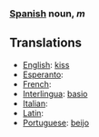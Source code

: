 ===[[Spanish]] noun, ''m'' ===
==Translations==
*[[English]]: [[kiss]]
*[[Esperanto]]: [[]]
*[[French]]: [[]]
*[[Interlingua]]: [[basio]]
*[[Italian]]: [[]]
*[[Latin]]: [[]]
*[[Portuguese]]: [[beijo]]